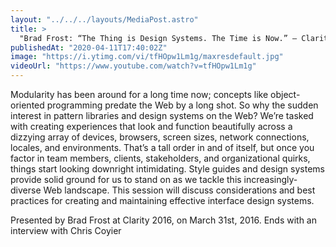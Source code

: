 ```yaml
---
layout: "../../../layouts/MediaPost.astro"
title: >
  "Brad Frost: “The Thing is Design Systems. The Time is Now.” — Clarity 2016"
publishedAt: "2020-04-11T17:40:02Z"
image: "https://i.ytimg.com/vi/tfHOpw1Lm1g/maxresdefault.jpg"
videoUrl: "https://www.youtube.com/watch?v=tfHOpw1Lm1g"
---
```


Modularity has been around for a long time now; concepts like object-oriented programming predate the Web by a long shot. So why the sudden interest in pattern libraries and design systems on the Web? We’re tasked with creating experiences that look and function beautifully across a dizzying array of devices, browsers, screen sizes, network connections, locales, and environments. That’s a tall order in and of itself, but once you factor in team members, clients, stakeholders, and organizational quirks, things start looking downright intimidating. Style guides and design systems provide solid ground for us to stand on as we tackle this increasingly-diverse Web landscape. This session will discuss considerations and best practices for creating and maintaining effective interface design systems.

Presented by Brad Frost at Clarity 2016, on March 31st, 2016. Ends with an interview with Chris Coyier
